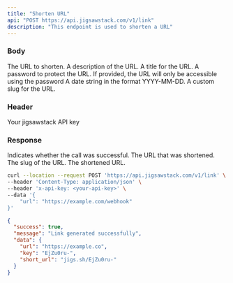 ```yaml
---
title: "Shorten URL"
api: "POST https://api.jigsawstack.com/v1/link"
description: "This endpoint is used to shorten a URL"
---
```


### Body

<ParamField body="url" type="string" required>
  The URL to shorten.
</ParamField>

<ParamField body="description" type="string">
  A description of the URL.
</ParamField>

<ParamField body="title" type="string">
  A title for the URL.
</ParamField>

<ParamField body="password" type="string">
  A password to protect the URL. If provided, the URL will only be accessible
  using the password
</ParamField>

<ParamField body="expiresAt" type="string">
  A date string in the format YYYY-MM-DD.
</ParamField>

<ParamField body="slug" type="string">
  A custom slug for the URL.
</ParamField>

### Header

<ParamField header="x-api-key" type="string" required>
  Your jigsawstack API key
</ParamField>

### Response

<ResponseField name="success" type="boolean">
  Indicates whether the call was successful.
</ResponseField>

<ResponseField name="data" type="object">

<Expandable title="Toggle data">

<ResponseField name="url" type="string">
  The URL that was shortened.
</ResponseField>

<ResponseField name="slug" type="string">
  The slug of the URL.
</ResponseField>

<ResponseField name="short_url" type="string">
  The shortened URL.
</ResponseField>

</Expandable>

</ResponseField>

<RequestExample>

```bash Example Request
curl --location --request POST 'https://api.jigsawstack.com/v1/link' \
--header 'Content-Type: application/json' \
--header 'x-api-key: <your-api-key>' \
--data '{
    "url": "https://example.com/webhook"
}'
```

</RequestExample>

<ResponseExample>

```json Response
{
  "success": true,
  "message": "Link generated successfully",
  "data": {
    "url": "https://example.co",
    "key": "EjZu0ru-",
    "short_url": "jigs.sh/EjZu0ru-"
  }
}
```

</ResponseExample>
